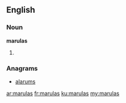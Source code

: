 ==English==

===Noun===
'''marulas'''

# {{plural of|marula}}

===Anagrams===
* [[alarums#English|alarums]]

[[ar:marulas]]
[[fr:marulas]]
[[ku:marulas]]
[[my:marulas]]